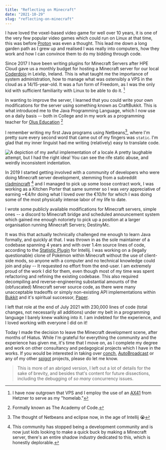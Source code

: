 ```yaml
---
title: "Reflecting on Minecraft"
date: "2021-10-29"
slug: "reflecting-on-minecraft"
---
```


I have loved the voxel-based video game for well over 10 years, it is one of the very few popular video games which could run on 
Linux at that time, this was before [Proton](https://github.com/ValveSoftware/Proton) was even a thought. This lead me down a long garden path as I grew up and realised I was really
 into computers, how they work and how I can convince them to do my bidding through code. 

Since 2017 I have been writing plugins for Minecraft Servers after HPE Cloud gave us a monthly budget for hosting a Minecraft server for our
 local [Coderdojo](https://coderdojo.com/) in Leixlip, Ireland. This is what taught me the importance of system administration, how to manage what was ostensibly a VPS in the cloud as a 14/15-year-old. It was a fun form of Freedom, as I was the only kid with sufficient familiarity with Linux
to be able to do it. [^1]

In wanting to improve the server, I learned that you could write your own modifications for the server using something known as CraftBukkit. 
This is what introduced me to the Java Programming Language, which I now use on a daily basis -- both in College and in my work as a programming
teacher for [Olus Education](https://olusedu.com) [^2]

I remember writing my first Java programs using Netbeans[^3], where I'm pretty sure every second word that came out of my fingers was `static`. 
I'm glad that my inner linguist had me writing (relatively) easy to translate code. 

![A depiction of my awful implementation of a locale](https://i.imgur.com/DmD6BkS.png)
A pretty laughable attempt, but I had the right idea! You can see the rife static abuse, and weirdly inconsistent indentation.

In 2019 I started getting involved with a community of developers who were doing Minecraft server development, stemming from a subreddit [r/admincraft](https://www.reddit.com/r/admincraft/) [^4] and I managed to pick up some loose contract work, I was working as a Kitchen Porter that same summer so I was _very_ appreciative of earning ~€4/hr doing what I loved over the €10/hr for which I was doing some of the most physically intense labor of my life to date.

I wrote some publicly available modifications for Minecraft servers, simple ones -- a discord to Minecraft bridge and scheduled announcement system
which gained me enough notoriety to pick up a position at a larger organisation running Minecraft Servers; DestinyMc. 

It was this that actually technically challenged me enough to learn Java formally, and quickly at that. I was thrown in as the sole maintainer of a codebase spanning 4 years and with over 1.4m source lines of code, according to the [Statistic Plugin](https://plugins.jetbrains.com/plugin/4509-statistic) for Intellij. I was working on a (legally questionable) clone of Pokémon within Minecraft without the use of client-side mods, so anyone with a computer and no technical knowledge could join and play -- It requested no effort from the end-user. I am extremely proud of the work I did for them, even though most of my time was spent refactoring and refining the existing codebase. This also required decompiling and reverse-engineering substantial amounts of the (obfuscated) Minecraft
server source code, as there were many unacceptable tradeoffs or simply non-existing API implementations within [Bukkit](https://github.com/Bukkit/Bukkit) and it's spiritual successor, [Paper](https://github.com/PaperMC). 

I left that role at the end of July 2021 with 230,000 lines of code (total changes, not necessarily all additions) under my belt in a programming language 
I barely knew walking into it. I am indebted for the experience, and I loved working with everyone I did on it! 

Today I made the decision to leave the Minecraft development scene, after months of Hiatus. While I'm grateful for everything the community and the experience
 has given me, it's time that I move on, as I complete my degree and work on other consultancy and pedagogical projects which I have in the works. If you would
 be interested in taking over [conch](https://github.com/ParadauxIO/Conch), [AutoBroadcast](https://github.com/ParadauxIO/AutoBroadcast) or any of my other [spigot](https://www.spigotmc.org/resources/authors/paradaux.350999) projects, please do let me know. 

> This is more of an abriged version, I left out a lot of details for the sake of brevity, and besides that's content for future dissections, including the debugging of _so many_ concurrency issues.

 [^1]: I have now outgrown that VPS and I employ the use of an [AX41](https://www.hetzner.com/dedicated-rootserver/ax41-nvme) from Hetzner to serve as my "homelab." 
 [^2]: Formally known as The Academy of Code.
 [^3]: The thought of Netbeans and eclipse now, in the age of Intellij 😭
 [^4]: This community has stopped being a development community and is now just kids looking to make a quick buck by making a Minecraft server, there's an
 entire shadow industry dedicated to this, which is honestly deplorable. 